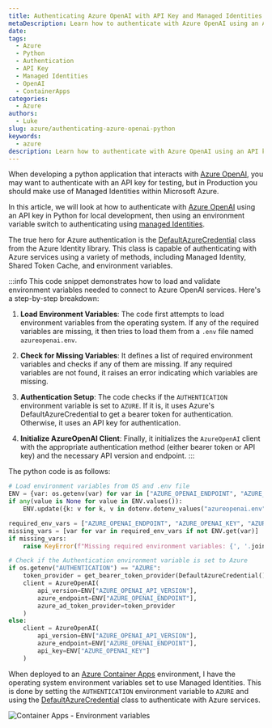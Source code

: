 ```yaml
---
title: Authenticating Azure OpenAI with API Key and Managed Identities in Python
metaDescription: Learn how to authenticate with Azure OpenAI using an API key for local development and Managed Identities for production in Python.
date: 
tags:
  - Azure
  - Python
  - Authentication
  - API Key
  - Managed Identities
  - OpenAI
  - ContainerApps
categories:
  - Azure
authors:
  - Luke
slug: azure/authenticating-azure-openai-python
keywords:
  - azure
description: Learn how to authenticate with Azure OpenAI using an API key for local development and Managed Identities for production in Python.
---
```


When developing a python application that interacts with [Azure OpenAI](https://learn.microsoft.com/azure/ai-services/openai/overview?WT.mc_id=AZ-MVP-5004796), you may want to authenticate with an API key for testing, but in Production you should make use of Managed Identities within Microsoft Azure.

In this article, we will look at how to authenticate with [Azure OpenAI](https://learn.microsoft.com/azure/ai-services/openai/overview?WT.mc_id=AZ-MVP-5004796) using an API key in Python for local development, then using an environment variable switch to authenticating using [managed Identities](https://learn.microsoft.com/entra/identity/managed-identities-azure-resources/overview?WT.mc_id=AZ-MVP-5004796).

<!--truncate-->

The true hero for Azure authentication is the [DefaultAzureCredential](https://learn.microsoft.com/python/api/azure-identity/azure.identity.defaultazurecredential?view=azure-python&WT.mc_id=AZ-MVP-5004796) class from the Azure Identity library. This class is capable of authenticating with Azure services using a variety of methods, including Managed Identity, Shared Token Cache, and environment variables.

:::info
This code snippet demonstrates how to load and validate environment variables needed to connect to Azure OpenAI services. Here's a step-by-step breakdown:

1. **Load Environment Variables**: The code first attempts to load environment variables from the operating system. If any of the required variables are missing, it then tries to load them from a `.env` file named `azureopenai.env`.

2. **Check for Missing Variables**: It defines a list of required environment variables and checks if any of them are missing. If any required variables are not found, it raises an error indicating which variables are missing.

3. **Authentication Setup**: The code checks if the `AUTHENTICATION` environment variable is set to `AZURE`. If it is, it uses Azure's DefaultAzureCredential to get a bearer token for authentication. Otherwise, it uses an API key for authentication.

4. **Initialize AzureOpenAI Client**: Finally, it initializes the `AzureOpenAI` client with the appropriate authentication method (either bearer token or API key) and the necessary API version and endpoint.
:::


The python code is as follows:

```python
# Load environment variables from OS and .env file
ENV = {var: os.getenv(var) for var in ["AZURE_OPENAI_ENDPOINT", "AZURE_OPENAI_KEY", "AZURE_OPENAI_API_VERSION", "AZURE_OPENAI_CHATGPT_DEPLOYMENT"]}
if any(value is None for value in ENV.values()):
    ENV.update({k: v for k, v in dotenv.dotenv_values("azureopenai.env").items() if k not in ENV or ENV[k] is None})

required_env_vars = ["AZURE_OPENAI_ENDPOINT", "AZURE_OPENAI_KEY", "AZURE_OPENAI_API_VERSION", "AZURE_OPENAI_CHATGPT_DEPLOYMENT"]
missing_vars = [var for var in required_env_vars if not ENV.get(var)]
if missing_vars:
    raise KeyError(f"Missing required environment variables: {', '.join(missing_vars)}")

# Check if the Authentication environment variable is set to Azure
if os.getenv("AUTHENTICATION") == "AZURE":
    token_provider = get_bearer_token_provider(DefaultAzureCredential(), "https://cognitiveservices.azure.com/.default")
    client = AzureOpenAI(
        api_version=ENV["AZURE_OPENAI_API_VERSION"],
        azure_endpoint=ENV["AZURE_OPENAI_ENDPOINT"],
        azure_ad_token_provider=token_provider
    )
else:
    client = AzureOpenAI(
        api_version=ENV["AZURE_OPENAI_API_VERSION"],
        azure_endpoint=ENV["AZURE_OPENAI_ENDPOINT"],
        api_key=ENV["AZURE_OPENAI_KEY"]
    )
```

When deployed to an [Azure Container Apps](https://learn.microsoft.com/azure/container-apps/overview?WT.mc_id=AZ-MVP-5004796) environment, I have the operating system environment variables set to use Managed Identities. This is done by setting the `AUTHENTICATION` environment variable to `AZURE` and using the [DefaultAzureCredential](https://learn.microsoft.com/en-us/python/api/azure-identity/azure.identity.defaultazurecredential?view=azure-python&WT.mc_id=AZ-MVP-5004796) class to authenticate with Azure services.

![Container Apps - Environment variables](images/ContainerApps_AzureOpenAIEnvVariables.png)
